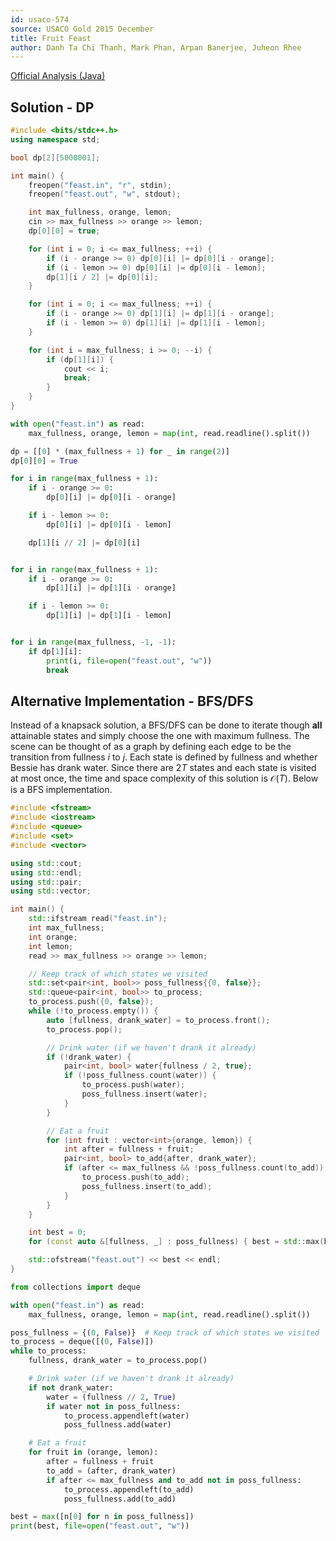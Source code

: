```yaml
---
id: usaco-574
source: USACO Gold 2015 December
title: Fruit Feast
author: Danh Ta Chi Thanh, Mark Phan, Arpan Banerjee, Juheon Rhee
---
```


[Official Analysis (Java)](http://www.usaco.org/current/data/sol_feast_gold_dec15.html)

## Solution - DP

<LanguageSection>

<CPPSection>

```cpp
#include <bits/stdc++.h>
using namespace std;

bool dp[2][5000001];

int main() {
	freopen("feast.in", "r", stdin);
	freopen("feast.out", "w", stdout);

	int max_fullness, orange, lemon;
	cin >> max_fullness >> orange >> lemon;
	dp[0][0] = true;

	for (int i = 0; i <= max_fullness; ++i) {
		if (i - orange >= 0) dp[0][i] |= dp[0][i - orange];
		if (i - lemon >= 0) dp[0][i] |= dp[0][i - lemon];
		dp[1][i / 2] |= dp[0][i];
	}

	for (int i = 0; i <= max_fullness; ++i) {
		if (i - orange >= 0) dp[1][i] |= dp[1][i - orange];
		if (i - lemon >= 0) dp[1][i] |= dp[1][i - lemon];
	}

	for (int i = max_fullness; i >= 0; --i) {
		if (dp[1][i]) {
			cout << i;
			break;
		}
	}
}
```

</CPPSection>
<PySection>

```py
with open("feast.in") as read:
    max_fullness, orange, lemon = map(int, read.readline().split())

dp = [[0] * (max_fullness + 1) for _ in range(2)]
dp[0][0] = True

for i in range(max_fullness + 1):
    if i - orange >= 0:
        dp[0][i] |= dp[0][i - orange]

    if i - lemon >= 0:
        dp[0][i] |= dp[0][i - lemon]

    dp[1][i // 2] |= dp[0][i]


for i in range(max_fullness + 1):
    if i - orange >= 0:
        dp[1][i] |= dp[1][i - orange]

    if i - lemon >= 0:
        dp[1][i] |= dp[1][i - lemon]


for i in range(max_fullness, -1, -1):
    if dp[1][i]:
        print(i, file=open("feast.out", "w"))
        break
```

</PySection>
</LanguageSection>

## Alternative Implementation - BFS/DFS

Instead of a knapsack solution, a BFS/DFS can be done to iterate though **all** attainable states and simply choose the one with maximum fullness. The scene can be thought of as a graph by defining each edge to be the transition from fullness $i$ to $j$. Each state is defined by fullness and whether Bessie has drank water. Since there are $2T$ states and each state is visited at most once, the time and space complexity of this solution is $\mathcal{O}(T)$. Below is a BFS implementation.

<LanguageSection>
<CPPSection>

```cpp
#include <fstream>
#include <iostream>
#include <queue>
#include <set>
#include <vector>

using std::cout;
using std::endl;
using std::pair;
using std::vector;

int main() {
	std::ifstream read("feast.in");
	int max_fullness;
	int orange;
	int lemon;
	read >> max_fullness >> orange >> lemon;

	// Keep track of which states we visited
	std::set<pair<int, bool>> poss_fullness{{0, false}};
	std::queue<pair<int, bool>> to_process;
	to_process.push({0, false});
	while (!to_process.empty()) {
		auto [fullness, drank_water] = to_process.front();
		to_process.pop();

		// Drink water (if we haven't drank it already)
		if (!drank_water) {
			pair<int, bool> water{fullness / 2, true};
			if (!poss_fullness.count(water)) {
				to_process.push(water);
				poss_fullness.insert(water);
			}
		}

		// Eat a fruit
		for (int fruit : vector<int>{orange, lemon}) {
			int after = fullness + fruit;
			pair<int, bool> to_add{after, drank_water};
			if (after <= max_fullness && !poss_fullness.count(to_add)) {
				to_process.push(to_add);
				poss_fullness.insert(to_add);
			}
		}
	}

	int best = 0;
	for (const auto &[fullness, _] : poss_fullness) { best = std::max(best, fullness); }

	std::ofstream("feast.out") << best << endl;
}
```

</CPPSection>
<PySection>

```py
from collections import deque

with open("feast.in") as read:
	max_fullness, orange, lemon = map(int, read.readline().split())

poss_fullness = {(0, False)}  # Keep track of which states we visited
to_process = deque([(0, False)])
while to_process:
	fullness, drank_water = to_process.pop()

	# Drink water (if we haven't drank it already)
	if not drank_water:
		water = (fullness // 2, True)
		if water not in poss_fullness:
			to_process.appendleft(water)
			poss_fullness.add(water)

	# Eat a fruit
	for fruit in (orange, lemon):
		after = fullness + fruit
		to_add = (after, drank_water)
		if after <= max_fullness and to_add not in poss_fullness:
			to_process.appendleft(to_add)
			poss_fullness.add(to_add)

best = max([n[0] for n in poss_fullness])
print(best, file=open("feast.out", "w"))
```

</PySection>
</LanguageSection>
